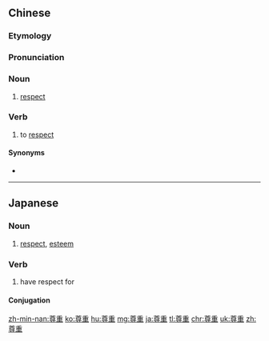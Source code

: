 ==Chinese==
{{zh-forms}}

===Etymology===
{{zh-compound|尊|重|to respect, to revere|to view as important, to respect}}

===Pronunciation===
{{zh-pron
|m=zūnzhòng
|c=zyun1 zung6
|h=pfs=chûn-chhung
|mn=qz:chun-tiǒng/tw,xm,zz:chun-tiōng
|ma=Zh-zunzhòng.ogg
|cat=n,v
}}

===Noun===
{{zh-noun}}

# [[respect]]

===Verb===
{{zh-verb}}

# to [[respect]]

====Synonyms====
* {{zh-l|尊敬}}

{{zh-cat|Intermediate}}

----

==Japanese==
{{ja-kanjitab|そん|ちょう|yomi=on}}

===Noun===
{{ja-noun|そんちょう}}

# [[respect]], [[esteem]]

===Verb===
{{ja-verb-suru|tr=trans|そんちょう}}

# have respect for
#: {{ja-usex|私の意志を尊重してくれる両親|わたし の いし を そんちょう して くれる りょうしん|parents who respect my intentions}}

====Conjugation====
{{ja-suru|そんちょう}}

[[zh-min-nan:尊重]]
[[ko:尊重]]
[[hu:尊重]]
[[mg:尊重]]
[[ja:尊重]]
[[tl:尊重]]
[[chr:尊重]]
[[uk:尊重]]
[[zh:尊重]]